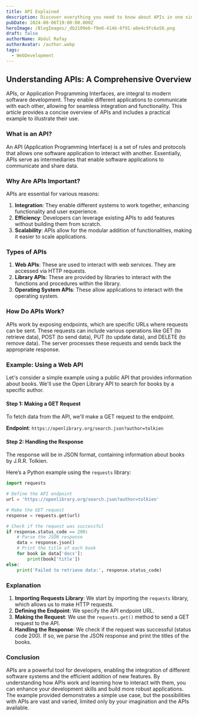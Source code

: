 ```yaml
---
title: API Explained
description: Discover everything you need to know about APIs in one simple guide!
pubDate: 2024-08-06T19:00:00.000Z
heroImage: /BlogImages/_db2109eb-f9e0-414b-8f91-a8e4c9fc6a56.png
draft: false
authorName: Abdul Rafay
authorAvatar: /author.webp
tags:
  - WebDevelopment
---
```


## Understanding APIs: A Comprehensive Overview

APIs, or Application Programming Interfaces, are integral to modern software development. They enable different applications to communicate with each other, allowing for seamless integration and functionality. This article provides a concise overview of APIs and includes a practical example to illustrate their use.

### What is an API?

An API (Application Programming Interface) is a set of rules and protocols that allows one software application to interact with another. Essentially, APIs serve as intermediaries that enable software applications to communicate and share data.

### Why Are APIs Important?

APIs are essential for various reasons:

1. **Integration**: They enable different systems to work together, enhancing functionality and user experience.
2. **Efficiency**: Developers can leverage existing APIs to add features without building them from scratch.
3. **Scalability**: APIs allow for the modular addition of functionalities, making it easier to scale applications.

### Types of APIs

1. **Web APIs**: These are used to interact with web services. They are accessed via HTTP requests.
2. **Library APIs**: These are provided by libraries to interact with the functions and procedures within the library.
3. **Operating System APIs**: These allow applications to interact with the operating system.

### How Do APIs Work?

APIs work by exposing endpoints, which are specific URLs where requests can be sent. These requests can include various operations like GET (to retrieve data), POST (to send data), PUT (to update data), and DELETE (to remove data). The server processes these requests and sends back the appropriate response.

### Example: Using a Web API

Let's consider a simple example using a public API that provides information about books. We'll use the Open Library API to search for books by a specific author.

#### Step 1: Making a GET Request

To fetch data from the API, we'll make a GET request to the endpoint.

**Endpoint**: `https://openlibrary.org/search.json?author=tolkien`

#### Step 2: Handling the Response

The response will be in JSON format, containing information about books by J.R.R. Tolkien.

Here’s a Python example using the `requests` library:

```python
import requests

# Define the API endpoint
url = 'https://openlibrary.org/search.json?author=tolkien'

# Make the GET request
response = requests.get(url)

# Check if the request was successful
if response.status_code == 200:
    # Parse the JSON response
    data = response.json()
    # Print the title of each book
    for book in data['docs']:
        print(book['title'])
else:
    print('Failed to retrieve data:', response.status_code)
```

### Explanation

1. **Importing Requests Library**: We start by importing the `requests` library, which allows us to make HTTP requests.
2. **Defining the Endpoint**: We specify the API endpoint URL.
3. **Making the Request**: We use the `requests.get()` method to send a GET request to the API.
4. **Handling the Response**: We check if the request was successful (status code 200). If so, we parse the JSON response and print the titles of the books.

### Conclusion

APIs are a powerful tool for developers, enabling the integration of different software systems and the efficient addition of new features. By understanding how APIs work and learning how to interact with them, you can enhance your development skills and build more robust applications. The example provided demonstrates a simple use case, but the possibilities with APIs are vast and varied, limited only by your imagination and the APIs available.
